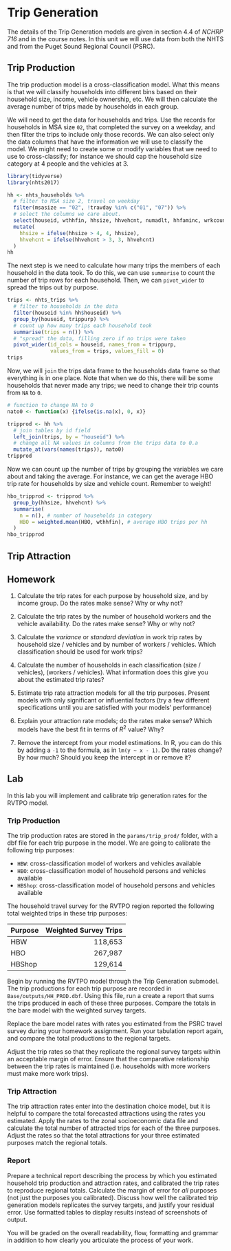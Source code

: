 # Trip Generation {#chap-tripgen}

The details of the Trip Generation models are given in section 4.4 of *NCHRP 716*
and in the course notes. In this unit we will use data from both the NHTS 
and from the Puget Sound Regional Council (PSRC).

## Trip Production

The trip production model is a cross-classification model. What this means
is that we will classify households into different bins based on their 
household size, income, vehicle ownership, etc. We will then calculate the
average number of trips made by households in each group.

We will need to get the data for households and trips. Use the records for
households in MSA size `02`, that completed the survey on a weekday, and then
filter the trips to include only those records. We can also select only the data
columns that have the information we will use to classify the model.  We might
need to create some or modify variables that we need to use to cross-classify;
for instance we should cap the household size category at 4 people and the 
vehicles at 3.

```r
library(tidyverse)
library(nhts2017)

hh <- nhts_households %>% 
  # filter to MSA size 2, travel on weekday
  filter(msasize == "02", !travday %in% c("01", "07")) %>%
  # select the columns we care about.
  select(houseid, wthhfin, hhsize, hhvehcnt, numadlt, hhfaminc, wrkcount) %>%
  mutate(
    hhsize = ifelse(hhsize > 4, 4, hhsize),
    hhvehcnt = ifelse(hhvehcnt > 3, 3, hhvehcnt)
  )
hh
```

The next step is we need to calculate how many trips the members of each
household in the data took. To do this, we can use `summarise` to count the number of
trip rows for each household. Then, we can `pivot_wider` to spread the trips
out by purpose.

```r
trips <- nhts_trips %>% 
  # filter to households in the data
  filter(houseid %in% hh$houseid) %>%
  group_by(houseid, trippurp) %>%
  # count up how many trips each household took
  summarise(trips = n()) %>%
  # "spread" the data, filling zero if no trips were taken
  pivot_wider(id_cols = houseid, names_from = trippurp, 
              values_from = trips, values_fill = 0)
trips
```

Now, we will `join` the trips data frame to the households data frame so that
everything is in one place. Note that when we do this, there will be some households
that never made any trips; we need to change their trip counts from `NA` to `0`.


```r
# function to change NA to 0
nato0 <- function(x) {ifelse(is.na(x), 0, x)}

tripprod <- hh %>% 
  # join tables by id field
  left_join(trips, by = "houseid") %>%
  # change all NA values in columns from the trips data to 0.a
  mutate_at(vars(names(trips)), nato0)
tripprod
```

Now we can count up the number of trips by grouping the variables we care 
about and taking the average. For instance, we can get the average HBO trip rate
for households by size and vehicle count. Remember to weight!

```r
hbo_tripprod <- tripprod %>%
  group_by(hhsize, hhvehcnt) %>%
  summarise(
    n = n(), # number of households in category
    HBO = weighted.mean(HBO, wthhfin), # average HBO trips per hh
  )
hbo_tripprod
```



## Trip Attraction



## Homework

1. Calculate the trip rates for each purpose by household size, and by income
group. Do the rates make sense? Why or why not? 

1. Calculate the trip rates by the number of household workers and the
vehicle availability. Do the rates make sense? Why or why not?

1. Calculate the *variance* or *standard deviation* in work trip rates by
household size / vehicles and by number of workers / vehicles. Which
classification should be used for work trips?

1.  Calculate the number of households in each classification (size /
vehicles), (workers / vehicles). What information does this give you about the
estimated trip rates?

1. Estimate trip rate attraction models for all the trip purposes.
Present models with only significant or influential factors (try a few different
specifications until you are satisfied with your models' performance)

1. Explain your attraction rate models; do the rates make sense? Which
models have the best fit in terms of $R^2$ value? Why?

1. Remove the intercept from your model estimations. In R, you can do
this by adding a `-1` to the formula, as in `lm(y ~ x - 1)`. Do the rates
change? By how much? Should you keep the intercept in or remove it?

## Lab 

In this lab you will implement and calibrate trip generation rates for the RVTPO
model.


### Trip Production

The trip production rates are stored in the `params/trip_prod/` folder, with a
dbf file for each trip purpose in the model. We are going to calibrate the
following trip purposes:

  - `HBW`: cross-classification model of workers and vehicles available
  - `HBO`: cross-classification model of household persons and vehicles available
  - `HBShop`: cross-classification model of household persons and vehicles available
  
The household travel survey for the RVTPO region reported the following total
weighted trips in these trip purposes:

| Purpose    |   Weighted Survey Trips   |
|:-----------|--------------------------:|
|HBW         |          118,653          |
|HBO         |          267,987          |
|HBShop      |          129,614          |

Begin by running the RVTPO model through the Trip Generation
submodel. The trip productions for each trip purpose are recorded in
`Base/outputs/HH_PROD.dbf`. Using this file, run a create a report that
sums the trips produced in each of these three purposes. Compare the totals
in the bare model with the weighted survey targets.

Replace the bare model rates with rates you estimated from the PSRC travel survey
during your homework assignment. Run your tabulation report again, and compare 
the total productions to the regional targets.

Adjust the trip rates so that they replicate the regional survey targets within
an acceptable margin of error. Ensure that the comparative relationship between
the trip rates is maintained (i.e. households with more workers must make more
work trips).

### Trip Attraction

The trip attraction rates enter into the destination choice model, but it is
helpful to compare the total forecasted attractions using the rates you
estimated. Apply the rates to the zonal socioeconomic data file and calculate
the total number of attracted trips for each of the three purposes. Adjust the
rates so that the total attractions for your three estimated purposes match the
regional totals.

### Report

Prepare a technical report describing the process by which you estimated
household trip production and attraction rates, and calibrated the trip rates to
reproduce regional totals. Calculate the margin of error for *all* purposes (not
just the purposes you calibrated). Discuss how well the calibrated trip
generation models replicates the survey targets, and justify your residual
error. Use formatted tables to display results instead of screenshots of output.

You will be graded on the overall readability, flow, formatting and grammar in
addition to how clearly you articulate the process of your work.
